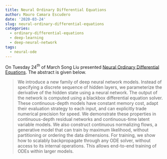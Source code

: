 ```yaml
---
title: Neural Ordinary Differential Equations
author: Mauro Camara Escudero
date: '2020-03-24'
slug: neural-ordinary-differential-equations
categories:
  - ordinary-differential-equations
  - deep-learning
  - deep-neural-network
tags:
  - neural-ode
---
```

On Tuesday 24$^{th}$ of March Song Liu presented [Neural Ordinary Differential Equations](https://arxiv.org/pdf/1806.07366.pdf). The abstract is given below.

> We introduce a new family of deep neural network models. Instead of specifying a
discrete sequence of hidden layers, we parameterize the derivative of the hidden
state using a neural network. The output of the network is computed using a blackbox differential equation solver. These continuous-depth models have constant
memory cost, adapt their evaluation strategy to each input, and can explicitly trade
numerical precision for speed. We demonstrate these properties in continuous-depth
residual networks and continuous-time latent variable models. We also construct
continuous normalizing flows, a generative model that can train by maximum
likelihood, without partitioning or ordering the data dimensions. For training, we
show how to scalably backpropagate through any ODE solver, without access to its
internal operations. This allows end-to-end training of ODEs within larger models.